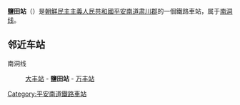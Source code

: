 {{unreferenced|time=2015-01-13T16:31:45+00:00}}
{{朝鮮半島車站資訊
|公司色 = blue
|文字色 = 
|站名 = 鹽田站
|圖片 = 
|pxl = 
|圖片說明 =
|前一站 = [[大丰站_(平安南道)|大丰]]
|前一站距離 = 
|後一站距離 = 
|後一站 = [[万丰站|万丰]]
|所屬路線 = [[南洞线|南洞线]]
|距離 = 
|起點站 = [[平南温泉站|平南温泉]]
|諺文 = 염전역
|朝鮮漢字 = 鹽田驛
|文觀部式 = Yeomjeon-yeok
|馬-賴式 = Yŏmjŏn-yŏk
|副站名 = 
|車站編號 = 
|停站路線數 = 
|所屬公司 = [[朝鮮民主主義人民共和國鐵道省|朝鮮民主主義人民共和國鐵道省]]
|所在地 =[[平安南道|平安南道]][[肃川郡|肃川郡]]
|車站構造 = 地面车站
|月台配置 = 
|啟用年月日 =
|廢站年月日 = 
|上下車人次 = 
|統計年度 = 
|轉車 = 
|備註 = 
|全寬備註 = 
}}

'''鹽田站'''（{{lang-ko|염전역}}）是[[朝鮮民主主義人民共和國|朝鮮民主主義人民共和國]][[平安南道|平安南道]][[肃川郡|肃川郡]]的一個鐵路車站，属于[[南洞线|南洞线]]。

==邻近车站==
南洞线
:[[大丰站_(平安南道)|大丰站]] - '''鹽田站''' - [[万丰站|万丰站]]

{{朝鲜铁路小作品}}

{{南洞线}}

[[Category:平安南道鐵路車站|Category:平安南道鐵路車站]]